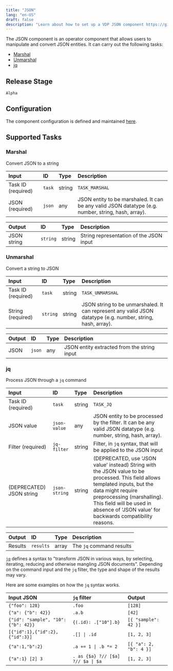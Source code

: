 ```yaml
---
title: "JSON"
lang: "en-US"
draft: false
description: "Learn about how to set up a VDP JSON component https://github.com/instill-ai/instill-core"
---
```


The JSON component is an operator component that allows users to manipulate and convert JSON entities.
It can carry out the following tasks:

- [Marshal](#marshal)
- [Unmarshal](#unmarshal)
- [jq](#jq)



## Release Stage

`Alpha`



## Configuration

The component configuration is defined and maintained [here](https://github.com/instill-ai/component/blob/main/operator/json/v0/config/definition.json).





## Supported Tasks

### Marshal

Convert JSON to a string


| Input | ID | Type | Description |
| :--- | :--- | :--- | :--- |
| Task ID (required) | `task` | string | `TASK_MARSHAL` |
| JSON (required) | `json` | any | JSON entity to be marshaled. It can be any valid JSON datatype (e.g. number, string, hash, array). |



| Output | ID | Type | Description |
| :--- | :--- | :--- | :--- |
| JSON string | `string` | string | String representation of the JSON input |






### Unmarshal

Convert a string to JSON


| Input | ID | Type | Description |
| :--- | :--- | :--- | :--- |
| Task ID (required) | `task` | string | `TASK_UNMARSHAL` |
| String (required) | `string` | string | JSON string to be unmarshaled. It can represent any valid JSON datatype (e.g. number, string, hash, array). |



| Output | ID | Type | Description |
| :--- | :--- | :--- | :--- |
| JSON | `json` | any | JSON entity extracted from the string input |






### jq

Process JSON through a `jq` command


| Input | ID | Type | Description |
| :--- | :--- | :--- | :--- |
| Task ID (required) | `task` | string | `TASK_JQ` |
| JSON value | `json-value` | any | JSON entity to be processed by the filter. It can be any valid JSON datatype (e.g. number, string, hash, array). |
| Filter (required) | `jq-filter` | string | Filter, in `jq` syntax, that will be applied to the JSON input |
| (DEPRECATED) JSON string | `json-string` | string | (DEPRECATED, use 'JSON value' instead) String with the JSON value to be processed. This field allows templated inputs, but the data might require preprocessing (marshalling). This field will be used in absence of 'JSON value' for backwards compatibility reasons. |



| Output | ID | Type | Description |
| :--- | :--- | :--- | :--- |
| Results | `results` | array | The `jq` command results |


[`jq`](https://jqlang.github.io/jq/) defines a syntax to "transform JSON in
various ways, by selecting, iterating, reducing and otherwise mangling JSON
documents". Depending on the command input and the `jq` filter, the type and
shape of the results may vary.

Here are some examples on how the `jq` syntax works.

| Input JSON | `jq` filter | Output |
| :--- | :--- | :--- |
| `{"foo": 128}` | `.foo` | `[128]` |
| `{"a": {"b": 42}}` | `.a.b` | `[42]` |
| `{"id": "sample", "10": {"b": 42}}` | `{(.id): .["10"].b}` | `[{ "sample": 42 }]` |
| `[{"id":1},{"id":2},{"id":3}]` | `.[] \| .id` | `[1, 2, 3]` |
| `{"a":1,"b":2}` | `.a += 1 \| .b *= 2` | `[{ "a": 2, "b": 4 }]` |
| `{"a":1} [2] 3` | `. as {$a} ?// [$a] ?// $a \| $a` | `[1, 2, 3]` |





